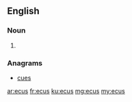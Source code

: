 ==English==

===Noun===
{{head|en|plural}}

# {{plural of|ecu|lang=en}}

===Anagrams===
* [[cues#English|cues]]

[[ar:ecus]]
[[fr:ecus]]
[[ku:ecus]]
[[mg:ecus]]
[[my:ecus]]